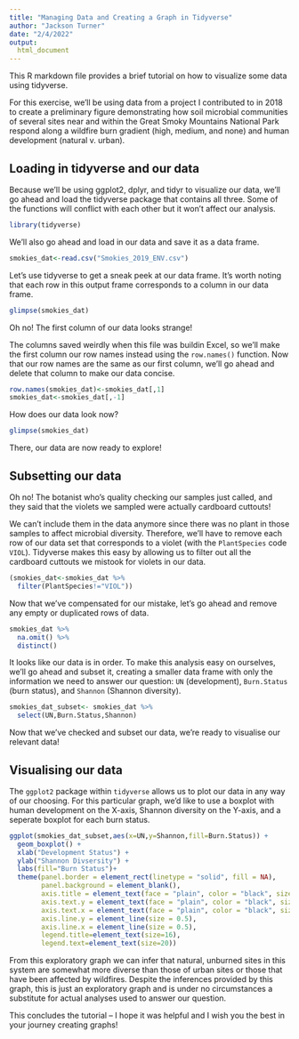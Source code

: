 ```yaml
---
title: "Managing Data and Creating a Graph in Tidyverse"
author: "Jackson Turner"
date: "2/4/2022"
output: 
  html_document
---
```


This R markdown file provides a brief tutorial on how to visualize some data using tidyverse. 

For this exercise, we'll be using data from a project I contributed to in 2018 to create a preliminary figure demonstrating how soil microbial communities of several sites near and within the Great Smoky Mountains National Park respond along a wildfire burn gradient (high, medium, and none) and human development (natural v. urban). 

## Loading in tidyverse and our data

Because we'll be using ggplot2, dplyr, and tidyr to visualize our data, we'll go ahead and load the tidyverse package that contains all three. Some of the functions will conflict with each other but it won't affect our analysis.


```r
library(tidyverse)
```

We'll also go ahead and load in our data and save it as a data frame.
```r
smokies_dat<-read.csv("Smokies_2019_ENV.csv")
```

Let's use tidyverse to get a sneak peek at our data frame. It's worth noting that each row in this output frame corresponds to a column in our data frame. 
```r
glimpse(smokies_dat)
```

Oh no! The first column of our data looks strange!

The columns saved weirdly when this file was buildin Excel, so we'll make the first column our row names instead using the `row.names()` function. Now that our row names are the same as our first column, we'll go ahead and delete that column to make our data concise.
```r
row.names(smokies_dat)<-smokies_dat[,1]
smokies_dat<-smokies_dat[,-1]
```

How does our data look now?
```r
glimpse(smokies_dat)
```

There, our data are now ready to explore!


## Subsetting our data

Oh no! The botanist who's quality checking our samples just called, and they said that the violets we sampled were actually cardboard cuttouts! 

We can't include them in the data anymore since there was no plant in those samples to affect microbial diversity. Therefore, we'll have to remove each row of our data set that corresponds to a violet (with the `PlantSpecies` code `VIOL`). Tidyverse makes this easy by allowing us to filter out all the cardboard cuttouts we mistook for violets in our data.
```r
(smokies_dat<-smokies_dat %>%
  filter(PlantSpecies!="VIOL"))
```

Now that we've compensated for our mistake, let's go ahead and remove any empty or duplicated rows of data.
```r
smokies_dat %>%
  na.omit() %>%
  distinct()
```

It looks like our data is in order. To make this analysis easy on ourselves, we'll go ahead and subset it, creating a smaller data frame with only the information we need to answer our question: `UN` (development), `Burn.Status` (burn status), and `Shannon` (Shannon diversity).
```r
smokies_dat_subset<- smokies_dat %>%
  select(UN,Burn.Status,Shannon)
```

Now that we've checked and subset our data, we're ready to visualise our relevant data!

## Visualising our data

The `ggplot2` package within `tidyverse` allows us to plot our data in any way of our choosing. For this particular graph, we'd like to use a boxplot with human development on the X-axis, Shannon diversity on the Y-axis, and a seperate boxplot for each burn status.
```r
ggplot(smokies_dat_subset,aes(x=UN,y=Shannon,fill=Burn.Status)) +
  geom_boxplot() +
  xlab("Development Status") +
  ylab("Shannon Divsersity") +
  labs(fill="Burn Status")+
  theme(panel.border = element_rect(linetype = "solid", fill = NA),
        panel.background = element_blank(),
        axis.title = element_text(face = "plain", color = "black", size = 18),
        axis.text.y = element_text(face = "plain", color = "black", size = 10),
        axis.text.x = element_text(face = "plain", color = "black", size = 10),
        axis.line.y = element_line(size = 0.5),
        axis.line.x = element_line(size = 0.5),
        legend.title=element_text(size=16),
        legend.text=element_text(size=20))
```


From this exploratory graph we can infer that natural, unburned sites in this system are somewhat more diverse than those of urban sites or those that have been affected by wildfires. Despite the inferences provided by this graph, this is just an exploratory graph and is under no circumstances a substitute for actual analyses used to answer our question. 


This concludes the tutorial -- I hope it was helpful and I wish you the best in your journey creating graphs! 